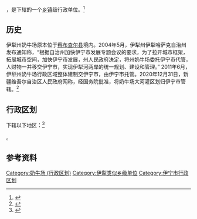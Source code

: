 {{中国乡级行政区|65/40/02/402/000}}

'''{{PAGENAMEBASE}}'''，是{{PRC admin/fullname|65/40/02/402/000|3}}下辖的一个[[乡镇|乡镇]]级行政单位。<ref>{{PRC admin/ref sgc|{{PRC admin/parent|65/40/02/402/000}}}}</ref>
==历史==
伊犁州奶牛场原本位于[[察布查尔县|察布查尔县]]境内。2004年5月，伊犁州伊犁哈萨克自治州发布通知称，“根据自治州加快伊宁市发展专题会议的要求，为了拉开城市框架，拓展城市空间，加快伊宁市发展，州人民政府决定，将州奶牛场委托伊宁市代管，人财物一并移交伊宁市，实现伊犁河两岸的统一规划、建设和管理。” 2011年6月，伊犁州奶牛场行政区域整体建制交伊宁市，由伊宁市托管。2020年12月31日，新疆维吾尔自治区人民政府网称，经国务院批准，将奶牛场大河灌区划归伊宁市管辖。<ref>{{Cite web |url=https://www.thepaper.cn/newsDetail_forward_10633150 |title=国务院批复同意新疆伊犁州奶牛场大河灌区划归伊宁市管辖 |access-date=2021-01-04 |archive-date=2021-03-04 |archive-url=https://web.archive.org/web/20210304042039/http://www.thepaper.cn/newsDetail_forward_10633150 |dead-url=no }}</ref>

== 行政区划 ==

{{PAGENAMEBASE}}下辖以下地区：<ref>{{PRC admin/ref sgc|65/40/02/402/000}}</ref>

{{PRC admin/children|65/40/02/402/000}}。

== 参考资料 ==

{{reflist}}

{{伊宁市行政区划}}
{{新疆行政区划小作品}}
[[Category:奶牛场_(行政区划)|Category:奶牛场 (行政区划)]]
[[Category:伊犁类似乡级单位|Category:伊犁类似乡级单位]]
[[Category:伊宁市行政区划|Category:伊宁市行政区划]]